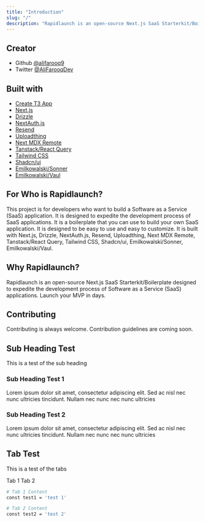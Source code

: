 ```yaml
---
title: "Introduction"
slug: "/"
description: "Rapidlaunch is an open-source Next.js SaaS Starterkit/Boilerplate designed to expedite the development process of Software as a Service (SaaS) applications. Launch your MVP in days."
---
```


## Creator

-   Github [@alifarooq9](https://www.github.com/alifarooq9)
-   Twitter [@AliFarooqDev](https://www.twitter.com/AliFarooqDev)

## Built with

-   [Create T3 App](https://create.t3.gg/)
-   [Next.js](https://nextjs.org/)
-   [Drizzle](https://orm.drizzle.team/)
-   [NextAuth.js](https://next-auth.js.org/)
-   [Resend](https://resend.com/)
-   [Uploadthing](https://uploadthing.com/)
-   [Next MDX Remote](https://github.com/hashicorp/next-mdx-remote#react-server-components-rsc--nextjs-app-directory-support)
-   [Tanstack/React Query](https://tanstack.com/query/)
-   [Tailwind CSS](https://tailwindcss.com/)
-   [Shadcn/ui](https://ui.shadcn.com/)
-   [Emilkowalski/Sonner](https://sonner.emilkowal.ski/)
-   [Emilkowalski/Vaul](https://vaul.emilkowal.ski/)


## For Who is Rapidlaunch?
This project is for developers who want to build a Software as a Service (SaaS) application. It is designed to expedite the development process of SaaS applications. It is a boilerplate that you can use to build your own SaaS application. It is designed to be easy to use and easy to customize. It is built with Next.js, Drizzle, NextAuth.js, Resend, Uploadthing, Next MDX Remote, Tanstack/React Query, Tailwind CSS, Shadcn/ui, Emilkowalski/Sonner, Emilkowalski/Vaul.

## Why Rapidlaunch?
Rapidlaunch is an open-source Next.js SaaS Starterkit/Boilerplate designed to expedite the development process of Software as a Service (SaaS) applications. Launch your MVP in days.


## Contributing
Contributing is always welcome. Contribution guidelines are coming soon.


## Sub Heading Test
This is a test of the sub heading

### Sub Heading Test 1
Lorem ipsum dolor sit amet, consectetur adipiscing elit. Sed ac nisl nec nunc ultricies tincidunt. Nullam nec nunc nec nunc ultricies

### Sub Heading Test 2
Lorem ipsum dolor sit amet, consectetur adipiscing elit. Sed ac nisl nec nunc ultricies tincidunt. Nullam nec nunc nec nunc ultricies

## Tab Test
This is a test of the tabs

<Tabs defaultValue='tab-1'>

<TabsList>
  <TabsTrigger value="tab-1">Tab 1</TabsTrigger>
  <TabsTrigger value="tab-2">Tab 2</TabsTrigger>
</TabsList>

<TabsContent value="tab-1">

```bash {2}
# Tab 1 Content
const test1 = 'test 1'
```

</TabsContent>


<TabsContent value="tab-2">

```bash {2}
# Tab 2 Content
const test2 = 'test 2'
```

</TabsContent>

</Tabs>
